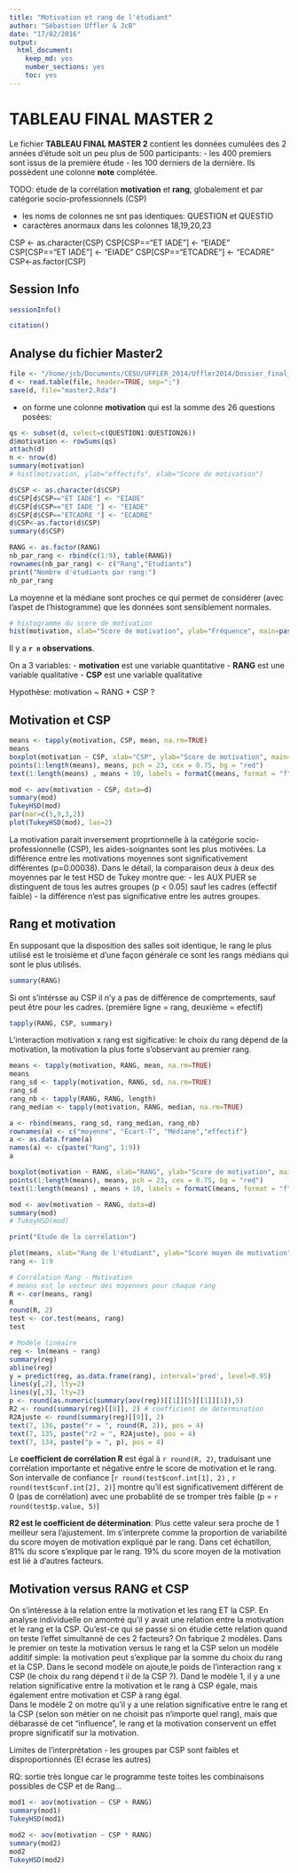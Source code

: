 ```yaml
---
title: "Motivation et rang de l'étudiant"
author: "Sébastien Uffler & JcB"
date: "17/02/2016"
output:
  html_document:
    keep_md: yes
    number_sections: yes
    toc: yes
---
```


TABLEAU FINAL MASTER 2
=======================

Le fichier __TABLEAU FINAL MASTER 2__ contient les données cumulées des 2 années d'étude soit un peu plus de 500 participants:
- les 400 premiers sont issus de la première étude
- les 100 derniers de la dernière. Ils possèdent une colonne __note__ complétée.

TODO: étude de la corrélation __motivation__ et __rang__, globalement et par catégorie socio-professionnels (CSP)

- les noms de colonnes ne snt pas identiques: QUESTION et QUESTIO
- caractères anormaux dans les colonnes 18,19,20,23

CSP <- as.character(CSP)
CSP[CSP=="ET IADE"] <- "EIADE"
CSP[CSP=="ET IADE "] <- "EIADE"
CSP[CSP=="ETCADRE "] <- "ECADRE"
CSP<-as.factor(CSP)

Session Info
------------
```r
sessionInfo()

citation()
```

Analyse du fichier Master2
--------------------------

```r
file <- "/home/jcb/Documents/CESU/UFFLER_2014/Uffler2014/Dossier_final_2014/TABLEAU FINAL MASTER 2.csv"
d <- read.table(file, header=TRUE, sep=";")
save(d, file="master2.Rda")
```
- on forme une colonne **motivation** qui est la somme des 26 questions posées:

```r
qs <- subset(d, select=c(QUESTION1:QUESTION26))
d$motivation <- rowSums(qs)
attach(d)
n <- nrow(d)
summary(motivation)
# hist(motivation, ylab="effectifs", xlab="Score de motivation")

d$CSP <- as.character(d$CSP)
d$CSP[d$CSP=="ET IADE"] <- "EIADE"
d$CSP[d$CSP=="ET IADE "] <- "EIADE"
d$CSP[d$CSP=="ETCADRE "] <- "ECADRE"
d$CSP<-as.factor(d$CSP)
summary(d$CSP)

RANG <- as.factor(RANG)
nb_par_rang <- rbind(c(1:9), table(RANG))
rownames(nb_par_rang) <- c("Rang","Etudiants")
print("Nombre d'étudiants par rang:")
nb_par_rang
```


La moyenne et la médiane sont proches ce qui permet de considérer (avec l'aspet de l'histogramme) que les données sont sensiblement normales.

```r
# histogramme du score de motivation
hist(motivation, xlab="Score de motivation", ylab="Fréquence", main=paste0("Histogramme du score de motivation (n = ",n,")"), col="cornflowerblue", border="white")
```


Il y a __`r n` observations__.

On a 3 variables:
  - **motivation** est une variable quantitative
  - **RANG** est une variable qualitative
  - **CSP** est une variable qualitative
  
  Hypothèse: motivation ~ RANG + CSP ?
  
Motivation et CSP
-----------------

```r
means <- tapply(motivation, CSP, mean, na.rm=TRUE)
means
boxplot(motivation ~ CSP, xlab="CSP", ylab="Score de motivation", main="Motivation selon la CSP", col="antiquewhite")
points(1:length(means), means, pch = 23, cex = 0.75, bg = "red")
text(1:length(means) , means + 10, labels = formatC(means, format = "f", digits = 1),pos = 1, cex = 0.9, col = "blue")

mod <- aov(motivation ~ CSP, data=d)
summary(mod)
TukeyHSD(mod)
par(mar=c(5,9,3,2))
plot(TukeyHSD(mod), las=2)

```

La motivation parait inversement proprtionnelle à la catégorie socio-professionnelle (CSP), les aides-soignantes sont les plus motivées. La différence entre les motivations moyennes sont significativement différentes (p=0.00038). Dans le détail, la comparaison deux à deux des moyennes par le test HSD de Tukey montre que:
- les AUX PUER se distinguent de tous les autres groupes (p < 0.05) sauf les cadres (effectif faible)
- la différence n'est pas significative entre les autres groupes.

Rang et motivation
------------------

En supposant que la disposition des salles soit identique, le rang le plus utilisé est le troisième et d'une façon générale ce sont les rangs médians qui sont le plus utilisés.
```r
summary(RANG)
```
Si ont s'intérsse au CSP il n'y a pas de différence de comprtements, sauf peut être pour les cadres.
(première ligne = rang, deuxième = efectif)
```r
tapply(RANG, CSP, summary)

```

L'interaction motivation x rang est sigificative: le choix du rang dépend de la motivation, la motivation la plus forte s'observant au premier rang.

```r
means <- tapply(motivation, RANG, mean, na.rm=TRUE)
means
rang_sd <- tapply(motivation, RANG, sd, na.rm=TRUE)
rang_sd
rang_nb <- tapply(RANG, RANG, length)
rang_median <- tapply(motivation, RANG, median, na.rm=TRUE)

a <- rbind(means, rang_sd, rang_median, rang_nb)
rownames(a) <- c("moyenne", "Ecart-T", "Médiane","effectif")
a <- as.data.frame(a)
names(a) <- c(paste("Rang", 1:9))
a

boxplot(motivation ~ RANG, xlab="RANG", ylab="Score de motivation", main="Motivation selon le Rang", col="antiquewhite")
points(1:length(means), means, pch = 23, cex = 0.75, bg = "red")
text(1:length(means) , means + 10, labels = formatC(means, format = "f", digits = 1),pos = 1, cex = 0.9, col = "blue")

mod <- aov(motivation ~ RANG, data=d)
summary(mod)
# TukeyHSD(mod)

print("Etude de la corrélation")

plot(means, xlab="Rang de l'étudiant", ylab="Score moyen de motivation", main="Corrélation entre le rang et la motivation (n = 594)\nIntervalle de confiance à 95%")
rang <- 1:9

# Corrélation Rang - Motivation
# means est le vecteur des moyennes pour chaque rang
R <- cor(means, rang)
R
round(R, 2)
test <- cor.test(means, rang)
test

# Modèle linéaire
reg <- lm(means ~ rang)
summary(reg)
abline(reg)
y = predict(reg, as.data.frame(rang), interval='pred', level=0.95)
lines(y[,2], lty=2)
lines(y[,3], lty=2)
p <- round(as.numeric(summary(aov(reg))[[1]][5][[1]][1]),5)
R2 <- round(summary(reg)[[8]], 2) # coefficient de détermination
R2Ajuste <- round(summary(reg)[[9]], 2)
text(7, 136, paste("r = ", round(R, 2)), pos = 4)
text(7, 135, paste("r2 = ", R2Ajuste), pos = 4)
text(7, 134, paste("p = ", p), pos = 4)
```

Le __coefficient de corrélation R__ est égal à `r round(R, 2)`, traduisant une corrélation importante et négative entre le score de motivation et le rang. Son intervalle de confiance [`r round(test$conf.int[1], 2)` , `r round(test$conf.int[2], 2)`] montre qu'il est significativement différent de 0 (pas de corrélation) avec une probablité de se tromper très faible (p = `r round(test$p.value, 5)`)

__R2 est le coefficient de détermination__: Plus cette valeur sera proche de 1 meilleur sera l’ajustement.
Im s’interprete comme la proportion de variabilité du score moyen de motivation expliqué par le rang. Dans cet échatillon, 81% du score s'explique par le rang. 19% du score moyen de la motivation est lié à d'autres facteurs.

Motivation versus RANG et CSP
----------------------------
On s'intéresse à la relation entre la motivation et les rang ET la CSP. En analyse individuelle on amontré qu'il y avait une relation entre la motivation et le rang et la CSP. Qu'est-ce qui se passe si on étudie cette relation quand on teste l'effet simultanné de ces 2 facteurs? On fabrique 2 modèles. Dans le premier on teste la motivation versus le rang et la CSP selon un modèle additif simple: la motivation peut s'explique par la somme du choix du rang et la CSP. Dans le second modèle on ajoute,le poids de l'interaction rang x CSP (le choix du rang dépend t il de la CSP ?). 
Dand le modèle 1, il y a une relation significative entre la motivation et le rang à CSP égale, mais également entre motivation et CSP à  rang égal.   
Dans le modèle 2 on motre qu'il y a une relation significative entre le rang et la CSP (selon son métier on ne choisit pas n'importe quel rang), mais que débarassé de cet "influence", le rang et la motivation conservent un effet propre significatif sur la motivation.

Limites de l'interprétation
- les groupes par CSP sont faibles et disproportionnés (EI écrase les autres)

RQ: sortie très longue car le programme teste toites les combinaisons possibles de CSP et de Rang...

```r
mod1 <- aov(motivation ~ CSP + RANG)
summary(mod1)
TukeyHSD(mod1)

mod2 <- aov(motivation ~ CSP * RANG)
summary(mod2)
mod2
TukeyHSD(mod2)
```

